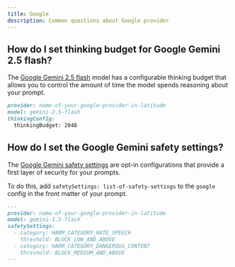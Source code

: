 ```yaml
---
title: Google
description: Common questions about Google provider
---
```


## How do I set thinking budget for Google Gemini 2.5 flash?
The [Google Gemini 2.5 flash](https://ai.google.dev/gemini-api/docs/thinking) model has a configurable thinking budget that allows you to control the amount of time the model spends reasoning about your prompt.

```markdown {3-9}
provider: name-of-your-google-provider-in-latitude
model: gemini-2.5-flash
thinkingConfig:
  thinkingBudget: 2048
```

## How do I set the Google Gemini safety settings?

The [Google Gemini safety settings](https://ai.google.dev/gemini-api/docs/safety-settings) are opt-in configurations that provide a first layer of security for your prompts.

To do this, add `safetySettings: list-of-safety-settings` to the `google` config in the front matter of your prompt.

```markdown {4-9}
---
provider: name-of-your-google-provider-in-latitude
model: gemini-1.5-flash
safetySettings:
  - category: HARM_CATEGORY_HATE_SPEECH
    threshold: BLOCK_LOW_AND_ABOVE
  - category: HARM_CATEGORY_DANGEROUS_CONTENT
    threshold: BLOCK_MEDIUM_AND_ABOVE
---
```
